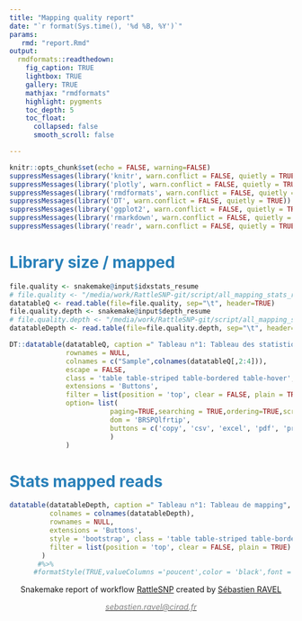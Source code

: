 ```yaml
---
title: "Mapping quality report"
date: "`r format(Sys.time(), '%d %B, %Y')`"
params:
   rmd: "report.Rmd"
output:
  rmdformats::readthedown:
    fig_caption: TRUE
    lightbox: TRUE
    gallery: TRUE
    mathjax: "rmdformats"
    highlight: pygments
    toc_depth: 5
    toc_float:
      collapsed: false
      smooth_scroll: false

---
```

<style>
#sidebar h2 {
    background-color: #2980B9;
}
h1,h2,h3,h4,h5,h6,legend{
color: #2980B9;
}
#main :not(.leaflet-control) > a {
    background-image: linear-gradient(180deg,#A9EAFE,#A9EAFE);
    color: #2980B9;
}
.pagination > .active > a, .pagination > .active > a:focus, .pagination > .active > a:hover, .pagination > .active > span, .pagination > .active > span:focus, .pagination > .active > span:hover {
    background-color: #A9EAFE;
    border-color: #A9EAFE;
}
.footer{
    position:absolute; top:0; right:20px; padding:30px; height:180px
    }
</style>

```r
knitr::opts_chunk$set(echo = FALSE, warning=FALSE)
suppressMessages(library('knitr', warn.conflict = FALSE, quietly = TRUE))
suppressMessages(library('plotly', warn.conflict = FALSE, quietly = TRUE))
suppressMessages(library('rmdformats', warn.conflict = FALSE, quietly = TRUE))
suppressMessages(library('DT', warn.conflict = FALSE, quietly = TRUE))
suppressMessages(library('ggplot2', warn.conflict = FALSE, quietly = TRUE))
suppressMessages(library('rmarkdown', warn.conflict = FALSE, quietly = TRUE))
suppressMessages(library('readr', warn.conflict = FALSE, quietly = TRUE))
```
# Library size / mapped

```r
file.quality <- snakemake@input$idxstats_resume
# file.quality <- "/media/work/RattleSNP-git/script/all_mapping_stats_resume.csv"
datatableQ <- read.table(file=file.quality, sep="\t", header=TRUE)
file.quality.depth <- snakemake@input$depth_resume
# file.quality.depth <- "/media/work/RattleSNP-git/script/all_mapping_stats_Depth_resume.csv"
datatableDepth <- read.table(file=file.quality.depth, sep="\t", header=TRUE)
```

```r
DT::datatable(datatableQ, caption =" Tableau n°1: Tableau des statistiques de taille des librairies et pourcentage de mapping",
              rownames = NULL,
              colnames = c("Sample",colnames(datatableQ[,2:4])),
              escape = FALSE,
              class = 'table table-striped table-bordered table-hover',
              extensions = 'Buttons',
              filter = list(position = 'top', clear = FALSE, plain = TRUE),
              option= list(
                         paging=TRUE,searching = TRUE,ordering=TRUE,scrollCollapse=FALSE,server = TRUE, autoWidth = TRUE,
                         dom = 'BRSPQlfrtip',
                         buttons = c('copy', 'csv', 'excel', 'pdf', 'print')
                         )
              )
```
# Stats mapped reads

```r
datatable(datatableDepth, caption =" Tableau n°1: Tableau de mapping",
          colnames = colnames(datatableDepth),
          rownames = NULL,
          extensions = 'Buttons',
          style = 'bootstrap', class = 'table table-striped table-bordered table-hover',
          filter = list(position = 'top', clear = FALSE, plain = TRUE)
        )
       #%>%
      #formatStyle(TRUE,valueColumns ='poucent',color = 'black',font ='bold',background = styleInterval(c(0,25000), c('white','red','white')))
```

<footer>
        <p style="text-align: center;">Snakemake report of workflow <a target="_blank" href="https://github.com/sravel/RattleSNP">RattleSNP</a> created by <a target="_blank" href="https://github.com/sravel">Sébastien RAVEL</a></p>
        <p style="text-align: center;"><a target="_blank" href = "mailto:sebastien.ravel@cirad.fr"><span style="color: #808080;"><em>sebastien.ravel@cirad.fr</em></span></a></p>
</footer>
